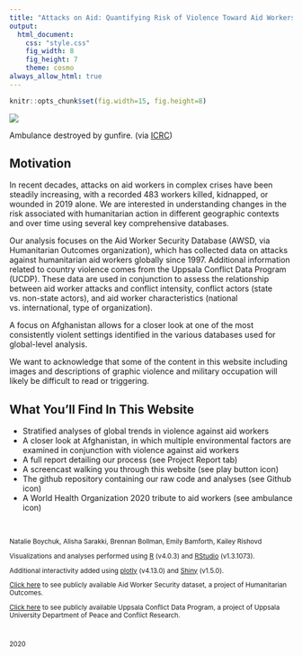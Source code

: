 ```yaml
---
title: "Attacks on Aid: Quantifying Risk of Violence Toward Aid Workers in Global Humanitarian Settings"
output: 
  html_document:
    css: "style.css"
    fig_width: 8
    fig_height: 7
    theme: cosmo
always_allow_html: true
---
```


```r
knitr::opts_chunk$set(fig.width=15, fig.height=8) 
```

![](IMAGES/ambulance_icrc.jpg)


Ambulance destroyed by gunfire. (via [ICRC](https://www.icrc.org/sites/default/files/styles/document_main/public/document/image/150730-hcid-ambulance-shot-image-01.jpg))




## Motivation

In recent decades, attacks on aid workers in complex crises have been steadily increasing, with a recorded 483 workers killed, kidnapped, or wounded in 2019 alone. We are interested in understanding changes in the risk associated with humanitarian action in different geographic contexts and over time using several key comprehensive databases. 

Our analysis focuses on the Aid Worker Security Database (AWSD, via Humanitarian Outcomes organization), which has collected data on attacks against humanitarian aid workers globally since 1997. Additional information related to country violence comes from the Uppsala Conflict Data Program (UCDP). These data are used in conjunction to assess the relationship between aid worker attacks and conflict intensity, conflict actors (state vs. non-state actors), and aid worker characteristics (national vs. international, type of organization). 

A focus on Afghanistan allows for a closer look at one of the most consistently violent settings identified in the various databases used for global-level analysis. 

We want to acknowledge that some of the content in this website including images and descriptions of graphic violence and military occupation will likely be difficult to read or triggering.
 
## What You'll Find In This Website

 * Stratified analyses of global trends in violence against aid workers
 * A closer look at Afghanistan, in which multiple environmental factors are examined in conjunction with violence against aid workers
 * A full report detailing our process (see Project Report tab)
 * A screencast walking you through this website (see play button icon)
 * The github repository containing our raw code and analyses (see Github icon)
 * A World Health Organization 2020 tribute to aid workers (see ambulance icon)

<br>

<small>
  

  Natalie Boychuk, Alisha Sarakki, Brennan Bollman, Emily Bamforth, Kailey Rishovd
</p>

<p style="text-align: center;">
Visualizations and analyses performed using <a href="https://www.r-project.org/about.html">R</a> (v4.0.3) and <a href="https://rstudio.com">RStudio</a> (v1.3.1073). <br>

<p style="text-align: center;">
Additional interactivity added using <a href="https://plot.ly/">plotly</a> (v4.13.0) and <a href="https://shiny.rstudio.com/">Shiny</a> (v1.5.0). <br>

<p style="text-align: center;">
<a href="https://aidworkersecurity.org/">Click here</a> to see publicly available Aid Worker Security dataset, a project of Humanitarian Outcomes. 

<p style="text-align: center;">
<a href="https://ucdp.uu.se/">Click here</a> to see publicly available Uppsala Conflict Data Program, a project of Uppsala University Department of Peace and Conflict Research. 

<br>

2020



